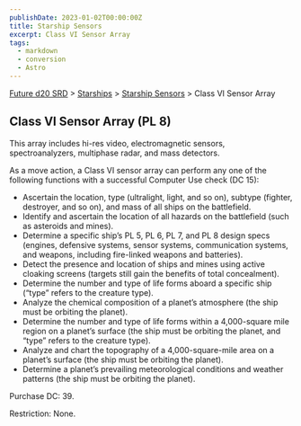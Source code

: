 ```yaml
---
publishDate: 2023-01-02T00:00:00Z
title: Starship Sensors
excerpt: Class VI Sensor Array
tags:
  - markdown
  - conversion
  - Astro
---
```






[Future d20 SRD](/#futureD20) > [Starships](future-d20-srd-starships-index) > [Starship Sensors](future-d20-srd-starships-starship-sensors-index) > Class VI Sensor Array




## Class VI Sensor Array (PL 8)


This array includes hi-res video, electromagnetic sensors, spectroanalyzers, multiphase radar, and mass detectors.


As a move action, a Class VI sensor array can perform any one of the following functions with a successful Computer Use check (DC 15):


- Ascertain the location, type (ultralight, light, and so on), subtype (fighter, destroyer, and so on), and mass of all ships on the battlefield.
- Identify and ascertain the location of all hazards on the battlefield (such as asteroids and mines).
- Determine a specific ship’s PL 5, PL 6, PL 7, and PL 8 design specs (engines, defensive systems, sensor systems, communication systems, and weapons, including fire-linked weapons and batteries).
- Detect the presence and location of ships and mines using active cloaking screens (targets still gain the benefits of total concealment).
- Determine the number and type of life forms aboard a specific ship (“type” refers to the creature type).
- Analyze the chemical composition of a planet’s atmosphere (the ship must be orbiting the planet).
- Determine the number and type of life forms within a 4,000-square mile region on a planet’s surface (the ship must be orbiting the planet, and “type” refers to the creature type).
- Analyze and chart the topography of a 4,000-square-mile area on a planet’s surface (the ship must be orbiting the planet).
- Determine a planet’s prevailing meteorological conditions and weather patterns (the ship must be orbiting the planet).


Purchase DC: 39.


Restriction: None.



